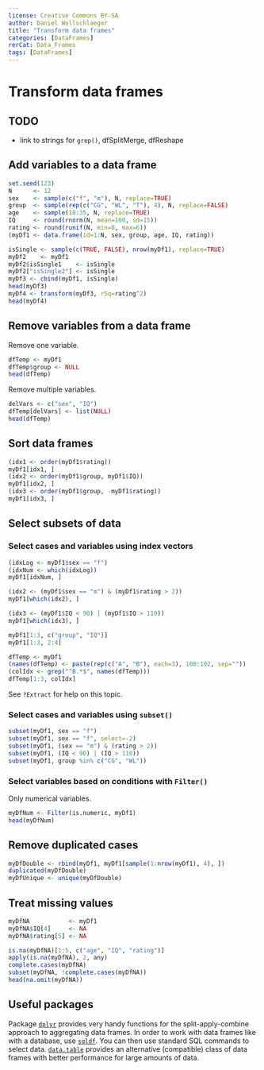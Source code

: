 ```yaml
---
license: Creative Commons BY-SA
author: Daniel Wollschlaeger
title: "Transform data frames"
categories: [DataFrames]
rerCat: Data_Frames
tags: [DataFrames]
---
```


Transform data frames
=========================

TODO
-------------------------

 - link to strings for `grep()`, dfSplitMerge, dfReshape

Add variables to a data frame
-------------------------

```r
set.seed(123)
N      <- 12
sex    <- sample(c("f", "m"), N, replace=TRUE)
group  <- sample(rep(c("CG", "WL", "T"), 4), N, replace=FALSE)
age    <- sample(18:35, N, replace=TRUE)
IQ     <- round(rnorm(N, mean=100, sd=15))
rating <- round(runif(N, min=0, max=6))
(myDf1 <- data.frame(id=1:N, sex, group, age, IQ, rating))
```

```r
isSingle <- sample(c(TRUE, FALSE), nrow(myDf1), replace=TRUE)
myDf2    <- myDf1
myDf2$isSingle1    <- isSingle
myDf2["isSingle2"] <- isSingle
myDf3 <- cbind(myDf1, isSingle)
head(myDf3)
myDf4 <- transform(myDf3, rSq=rating^2)
head(myDf4)
```

Remove variables from a data frame
-------------------------

Remove one variable.

```r
dfTemp <- myDf1
dfTemp$group <- NULL
head(dfTemp)
```

Remove multiple variables.

```r
delVars <- c("sex", "IQ")
dfTemp[delVars] <- list(NULL)
head(dfTemp)
```

Sort data frames
-------------------------

```r
(idx1 <- order(myDf1$rating))
myDf1[idx1, ]
(idx2 <- order(myDf1$group, myDf1$IQ))
myDf1[idx2, ]
(idx3 <- order(myDf1$group, -myDf1$rating))
myDf1[idx3, ]
```

Select subsets of data
-------------------------

### Select cases and variables using index vectors

```r
(idxLog <- myDf1$sex == "f")
(idxNum <- which(idxLog))
myDf1[idxNum, ]
```

```r
(idx2 <- (myDf1$sex == "m") & (myDf1$rating > 2))
myDf1[which(idx2), ]
```

```r
(idx3 <- (myDf1$IQ < 90) | (myDf1$IQ > 110))
myDf1[which(idx3), ]
```

```r
myDf1[1:3, c("group", "IQ")]
myDf1[1:3, 2:4]
```

```r
dfTemp <- myDf1
(names(dfTemp) <- paste(rep(c("A", "B"), each=3), 100:102, sep=""))
(colIdx <- grep("^B.*$", names(dfTemp)))
dfTemp[1:3, colIdx]
```

See `?Extract` for help on this topic.

### Select cases and variables using `subset()`

```r
subset(myDf1, sex == "f")
subset(myDf1, sex == "f", select=-2)
subset(myDf1, (sex == "m") & (rating > 2))
subset(myDf1, (IQ < 90) | (IQ > 110))
subset(myDf1, group %in% c("CG", "WL"))
```

### Select variables based on conditions with `Filter()`

Only numerical variables.

```r
myDfNum <- Filter(is.numeric, myDf1)
head(myDfNum)
```

Remove duplicated cases
-------------------------

```r
myDfDouble <- rbind(myDf1, myDf1[sample(1:nrow(myDf1), 4), ])
duplicated(myDfDouble)
myDfUnique <- unique(myDfDouble)
```

Treat missing values
-------------------------

```r
myDfNA           <- myDf1
myDfNA$IQ[4]     <- NA
myDfNA$rating[5] <- NA
```

```r
is.na(myDfNA)[1:5, c("age", "IQ", "rating")]
apply(is.na(myDfNA), 2, any)
complete.cases(myDfNA)
subset(myDfNA, !complete.cases(myDfNA))
head(na.omit(myDfNA))
```

Useful packages
-------------------------

Package [`dplyr`](https://dplyr.tidyverse.org/) provides very handy functions for the split-apply-combine approach to aggregating data frames. In order to work with data frames like with a database, use [`sqldf`](https://cran.r-project.org/package=sqldf). You can then use standard SQL commands to select data. [`data.table`](https://cran.r-project.org/package=data.table) provides an alternative (compatible) class of data frames with better performance for large amounts of data.
